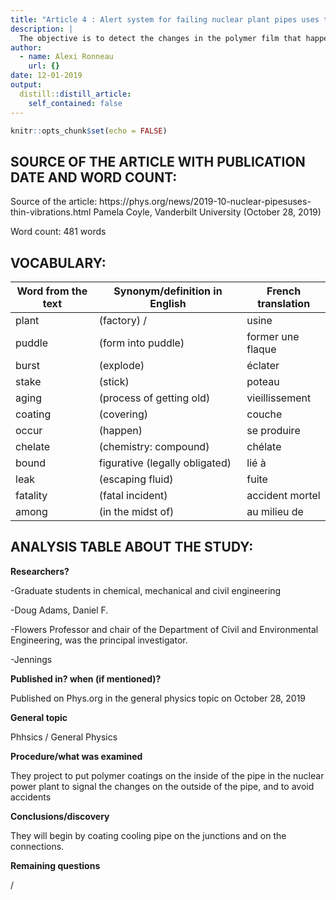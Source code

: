 ```yaml
---
title: "Article 4 : Alert system for failing nuclear plant pipes uses thin films and sound vibrations"
description: |
  The objective is to detect the changes in the polymer film that happening inside the pipe
author:
  - name: Alexi Ronneau
    url: {}
date: 12-01-2019
output:
  distill::distill_article:
    self_contained: false
---
```


```r
knitr::opts_chunk$set(echo = FALSE)
```

## SOURCE OF THE ARTICLE WITH PUBLICATION DATE AND WORD COUNT:

Source of the article: https://phys.org/news/2019-10-nuclear-pipesuses-thin-vibrations.html    Pamela Coyle, Vanderbilt University (October 28, 2019)

Word count: 481 words

## VOCABULARY:

| Word from the text | Synonym/definition in English   | French translation |
| ------------------ | ------------------------------- | ------------------ |
| plant              | (factory) /                     | usine              |
| puddle             | (form into puddle)              | former une flaque  |
| burst              | (explode)                       | éclater            |
| stake              | (stick)                         | poteau             |
| aging              | (process of getting old)        | vieillissement     |
| coating            | (covering)                      | couche             |
| occur              | (happen)                        | se produire        |
| chelate            | (chemistry: compound)           | chélate            |
| bound              | figurative (legally obligated)  | lié à              |
| leak               | (escaping fluid)                | fuite              |
| fatality           | (fatal incident)                | accident mortel    |
| among              | (in the midst of)               | au milieu de       |

## ANALYSIS TABLE ABOUT THE STUDY:

**Researchers?**

-Graduate students in chemical, mechanical and civil engineering

-Doug Adams, Daniel F. 

-Flowers Professor and chair of the Department of Civil and Environmental Engineering, was the principal investigator. 

-Jennings

**Published in? when (if mentioned)?**

Published on Phys.org in the general physics topic on October 28, 2019

**General topic**

Phhsics / General Physics

**Procedure/what was examined**

They project to put polymer coatings on the inside of the pipe in the nuclear power plant to signal the changes on the outside of the pipe, and to avoid accidents

**Conclusions/discovery**

They will begin by coating cooling pipe on the junctions and on the connections.

**Remaining questions**

/
